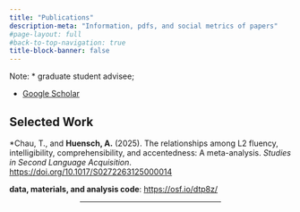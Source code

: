 ```yaml
---
title: "Publications"
description-meta: "Information, pdfs, and social metrics of papers"
#page-layout: full
#back-to-top-navigation: true
title-block-banner: false
---
```


Note: \* graduate student advisee;

- [Google Scholar](https://scholar.google.com/citations?user=HMwqhe8AAAAJ&hl=en&oi=ao)

## Selected Work

\*Chau, T., and **Huensch, A.** (2025). The relationships among L2 fluency, intelligibility, comprehensibility, and accentedness: A meta-analysis. *Studies in Second Language Acquisition*. [https://doi.org/10.1017/S0272263125000014](https://doi.org/10.1017/S0272263125000014)

**data, materials, and analysis code**: [https://osf.io/dtp8z/](https://osf.io/dtp8z/)

<center><hr style="width:50%"></center>